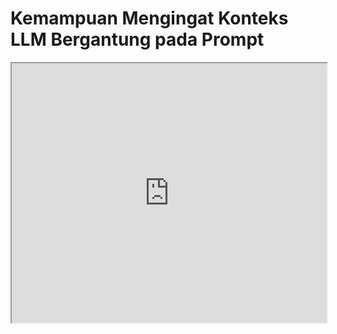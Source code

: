 
# Kemampuan Mengingat Konteks LLM Bergantung pada Prompt


<iframe width="100%"
  height="415px"
  src="https://www.youtube.com/embed/2cNO76lIZ4s?si=tbbdo-vnr56YQ077" allow="accelerometer; autoplay; clipboard-write; encrypted-media; gyroscope; picture-in-picture"
  allowFullScreen
  />

[Penelitian terbaru oleh Machlab dan Battle (2024)](https://arxiv.org/abs/2404.08865) menganalisis kemampuan berbagai LLM (Large Language Models atau Model Bahasa Besar) dalam mengingat informasi dari konteks yang diberikan. Mereka menggunakan beberapa tes "jarum dalam jerami" untuk menguji hal ini.

Hasil penelitian menunjukkan bahwa LLM yang berbeda memiliki kemampuan mengingat fakta yang berbeda-beda, tergantung pada panjang dan kedalaman penempatan informasi. Yang menarik, performa mengingat sebuah model sangat dipengaruhi oleh perubahan kecil dalam prompt (petunjuk atau instruksi yang diberikan kepada model).

!["Performa Tes Jarum dalam Jerami"](../../../img/research/haystack-performance.png)
*Sumber: [Machlab dan Battle (2024)](https://arxiv.org/abs/2404.08865)*

Selain itu, interaksi antara isi prompt dan data pelatihan dapat menurunkan kualitas respons model. Bayangkan seperti memberikan petunjuk yang membingungkan kepada seseorang yang sedang belajar.

Kabar baiknya, kemampuan mengingat sebuah model dapat ditingkatkan dengan beberapa cara:
1. Memperbesar ukuran model (seperti menambah kapasitas otak)
2. Meningkatkan mekanisme perhatian (membuat model lebih fokus)
3. Mencoba strategi pelatihan yang berbeda (seperti metode belajar yang bervariasi)
4. Menerapkan fine-tuning (penyesuaian khusus untuk tugas tertentu)

Tips penting dari penelitian ini: "Evaluasi yang berkelanjutan akan membantu dalam memilih LLM yang tepat untuk kasus penggunaan tertentu, memaksimalkan dampak dan efisiensi mereka dalam aplikasi dunia nyata seiring berkembangnya teknologi."

Pelajaran penting dari penelitian ini adalah:
1. Pentingnya merancang prompt dengan hati-hati
2. Membuat protokol evaluasi yang berkelanjutan
3. Menguji berbagai strategi peningkatan model untuk memperbaiki kemampuan mengingat dan kegunaannya

Dengan memahami hal-hal ini, kita bisa menggunakan LLM dengan lebih efektif dan mendapatkan hasil yang lebih baik dalam berbagai aplikasi.

